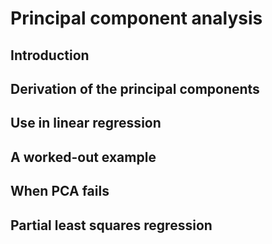# Principal component analysis

## Introduction

## Derivation of the principal components

## Use in linear regression

## A worked-out example

## When PCA fails

## Partial least squares regression
